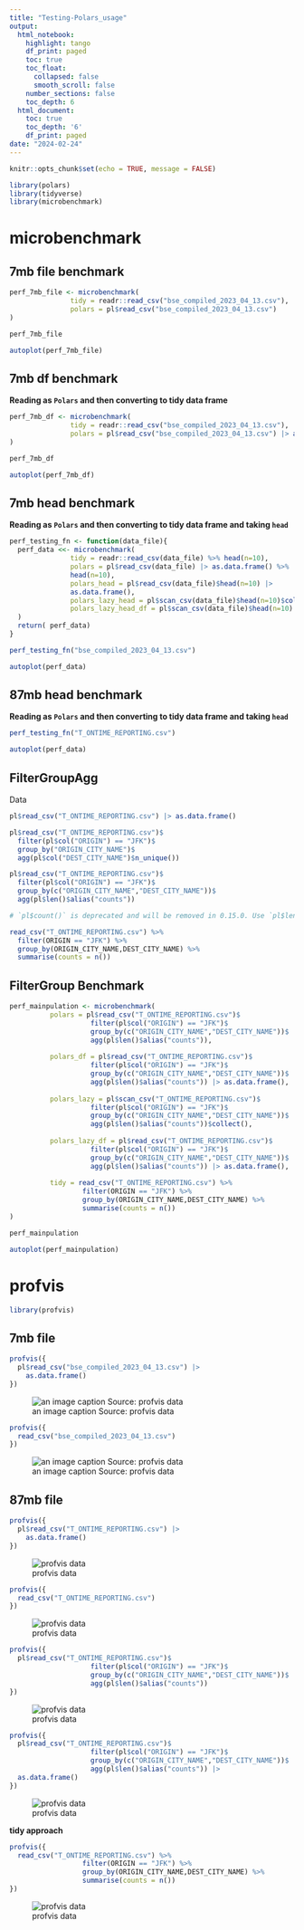 ```yaml
---
title: "Testing-Polars_usage"
output:
  html_notebook:
    highlight: tango
    df_print: paged
    toc: true
    toc_float:
      collapsed: false
      smooth_scroll: false
    number_sections: false
    toc_depth: 6
  html_document:
    toc: true
    toc_depth: '6'
    df_print: paged
date: "2024-02-24"
---
```


```r
knitr::opts_chunk$set(echo = TRUE, message = FALSE)
```


```r
library(polars)
library(tidyverse)
library(microbenchmark)
```

# microbenchmark

## 7mb file benchmark

```r
perf_7mb_file <- microbenchmark(
               tidy = readr::read_csv("bse_compiled_2023_04_13.csv"),
               polars = pl$read_csv("bse_compiled_2023_04_13.csv")
)

perf_7mb_file
```

```r
autoplot(perf_7mb_file)
```

## 7mb df benchmark

**Reading as `Polars` and then converting to tidy data frame**

```r
perf_7mb_df <- microbenchmark(
               tidy = readr::read_csv("bse_compiled_2023_04_13.csv"),
               polars = pl$read_csv("bse_compiled_2023_04_13.csv") |> as.data.frame()
)

perf_7mb_df
```

```r
autoplot(perf_7mb_df)
```

## 7mb head benchmark

**Reading as `Polars` and then converting to tidy data frame and taking `head`**

```r
perf_testing_fn <- function(data_file){
  perf_data <<- microbenchmark(
               tidy = readr::read_csv(data_file) %>% head(n=10),
               polars = pl$read_csv(data_file) |> as.data.frame() %>%
               head(n=10),
               polars_head = pl$read_csv(data_file)$head(n=10) |>
               as.data.frame(),
               polars_lazy_head = pl$scan_csv(data_file)$head(n=10)$collect(),
               polars_lazy_head_df = pl$scan_csv(data_file)$head(n=10) |> as.data.frame()
  )
  return( perf_data)
}
```

```r
perf_testing_fn("bse_compiled_2023_04_13.csv")
```

```r
autoplot(perf_data)
```

## 87mb head benchmark

**Reading as `Polars` and then converting to tidy data frame and taking `head`**

```r
perf_testing_fn("T_ONTIME_REPORTING.csv")
```

```r
autoplot(perf_data)
```

## FilterGroupAgg

Data

```r

pl$read_csv("T_ONTIME_REPORTING.csv") |> as.data.frame()
```


```r
pl$read_csv("T_ONTIME_REPORTING.csv")$
  filter(pl$col("ORIGIN") == "JFK")$
  group_by("ORIGIN_CITY_NAME")$
  agg(pl$col("DEST_CITY_NAME")$n_unique())
```


```r
pl$read_csv("T_ONTIME_REPORTING.csv")$
  filter(pl$col("ORIGIN") == "JFK")$
  group_by(c("ORIGIN_CITY_NAME","DEST_CITY_NAME"))$
  agg(pl$len()$alias("counts"))

# `pl$count()` is deprecated and will be removed in 0.15.0. Use `pl$len()`
```

```r
read_csv("T_ONTIME_REPORTING.csv") %>% 
  filter(ORIGIN == "JFK") %>% 
  group_by(ORIGIN_CITY_NAME,DEST_CITY_NAME) %>% 
  summarise(counts = n())
```

## FilterGroup Benchmark

```r
perf_mainpulation <- microbenchmark(
          polars = pl$read_csv("T_ONTIME_REPORTING.csv")$
                    filter(pl$col("ORIGIN") == "JFK")$
                    group_by(c("ORIGIN_CITY_NAME","DEST_CITY_NAME"))$
                    agg(pl$len()$alias("counts")),
          
          polars_df = pl$read_csv("T_ONTIME_REPORTING.csv")$
                    filter(pl$col("ORIGIN") == "JFK")$
                    group_by(c("ORIGIN_CITY_NAME","DEST_CITY_NAME"))$
                    agg(pl$len()$alias("counts")) |> as.data.frame(),
          
          polars_lazy = pl$scan_csv("T_ONTIME_REPORTING.csv")$
                    filter(pl$col("ORIGIN") == "JFK")$
                    group_by(c("ORIGIN_CITY_NAME","DEST_CITY_NAME"))$
                    agg(pl$len()$alias("counts"))$collect(),
          
          polars_lazy_df = pl$read_csv("T_ONTIME_REPORTING.csv")$
                    filter(pl$col("ORIGIN") == "JFK")$
                    group_by(c("ORIGIN_CITY_NAME","DEST_CITY_NAME"))$
                    agg(pl$len()$alias("counts")) |> as.data.frame(),
          
          tidy = read_csv("T_ONTIME_REPORTING.csv") %>% 
                  filter(ORIGIN == "JFK") %>% 
                  group_by(ORIGIN_CITY_NAME,DEST_CITY_NAME) %>% 
                  summarise(counts = n())
)

perf_mainpulation
```


```r
autoplot(perf_mainpulation)
```

# profvis

```r
library(profvis)
```

## 7mb file

```r
profvis({
  pl$read_csv("bse_compiled_2023_04_13.csv") |>
    as.data.frame()
})
```

![an image caption Source: profvis data](V:/1. R & Python work/3. R/Polars_in_R/1_pl_profvis.PNG)


```r
profvis({
  read_csv("bse_compiled_2023_04_13.csv")
})
```

![an image caption Source: profvis data](V:/1. R & Python work/3. R/Polars_in_R/2_pl_profvis.PNG)

## 87mb file

```r
profvis({
  pl$read_csv("T_ONTIME_REPORTING.csv") |>
    as.data.frame()
})
```

![profvis data](V:/1. R & Python work/3. R/Polars_in_R/3_pl_profvis.PNG)

```r
profvis({
  read_csv("T_ONTIME_REPORTING.csv")
})
```

![profvis data](V:/1. R & Python work/3. R/Polars_in_R/4_pl_profvis.PNG)


```r
profvis({
  pl$read_csv("T_ONTIME_REPORTING.csv")$
                    filter(pl$col("ORIGIN") == "JFK")$
                    group_by(c("ORIGIN_CITY_NAME","DEST_CITY_NAME"))$
                    agg(pl$len()$alias("counts"))
})
```

![profvis data](V:/1. R & Python work/3. R/Polars_in_R/5_pl_profvis.PNG)


```r
profvis({
  pl$read_csv("T_ONTIME_REPORTING.csv")$
                    filter(pl$col("ORIGIN") == "JFK")$
                    group_by(c("ORIGIN_CITY_NAME","DEST_CITY_NAME"))$
                    agg(pl$len()$alias("counts")) |>
  as.data.frame()
})
```

![profvis data](V:/1. R & Python work/3. R/Polars_in_R/6_pl_profvis.PNG)


**tidy approach**

```r
profvis({
  read_csv("T_ONTIME_REPORTING.csv") %>% 
                  filter(ORIGIN == "JFK") %>% 
                  group_by(ORIGIN_CITY_NAME,DEST_CITY_NAME) %>% 
                  summarise(counts = n())
})
```

![profvis data](V:/1. R & Python work/3. R/Polars_in_R/7_pl_profvis.PNG)


